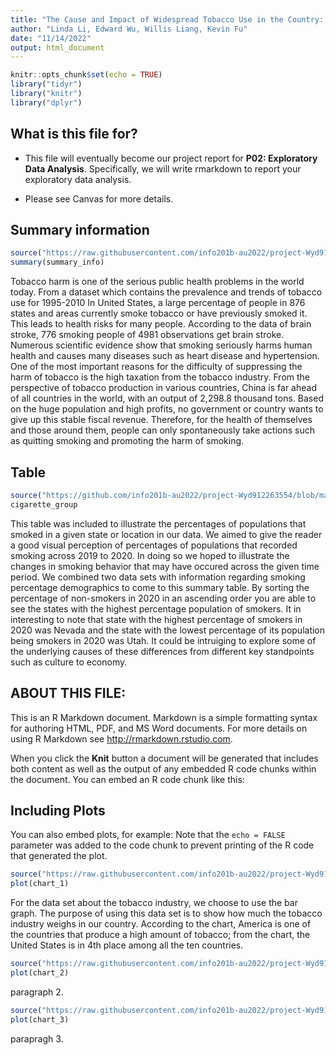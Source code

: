 ```yaml
---
title: "The Cause and Impact of Widespread Tobacco Use in the Country: Project Proposal"
author: "Linda Li, Edward Wu, Willis Liang, Kevin Fu"
date: "11/14/2022"
output: html_document
---
```


```r
knitr::opts_chunk$set(echo = TRUE)
library("tidyr")
library("knitr")
library("dplyr")
```

## What is this file for?

* This file will eventually become our project report for **P02: Exploratory Data Analysis**. Specifically, we will write rmarkdown to report your exploratory data analysis.

* Please see Canvas for more details.

## Summary information
```r
source("https://raw.githubusercontent.com/info201b-au2022/project-Wyd912263554/main/source/Summary.R")
summary(summary_info)
```

Tobacco harm is one of the serious public health problems in the world today. From a dataset which contains the prevalence and trends of tobacco use for 1995-2010 In United States, a large percentage of people in 876 states and areas currently smoke tobacco or have previously smoked it. This leads to health risks for many people. According to the data of brain stroke, 776 smoking people of 4981 observations get brain stroke. Numerous scientific evidence show that smoking seriously harms human health and causes many diseases such as heart disease and hypertension. One of the most important reasons for the difficulty of suppressing the harm of tobacco is the high taxation from the tobacco industry. From the perspective of tobacco production in various countries, China is far ahead of all countries in the world, with an output of 2,298.8 thousand tons. Based on the huge population and high profits, no government or country wants to give up this stable fiscal revenue. Therefore, for the health of themselves and those around them, people can only spontaneously take actions such as quitting smoking and promoting the harm of smoking.

## Table
```r
source("https://github.com/info201b-au2022/project-Wyd912263554/blob/main/source/Table.R")
cigarette_group
```

This table was included to illustrate the percentages of populations that smoked in a given state or location in our data. We aimed to give the reader a good  visual perception of percentages of populations that recorded smoking across 2019 to 2020. In doing so we hoped to illustrate the changes in smoking behavior that may have occured across the given time period. We combined two data sets with information regarding smoking percentage demographics to come to this summary table. By sorting the percentage of non-smokers in 2020 in an ascending order you are able to see the states with the highest percentage population of smokers. It in interesting to note that state
with the highest percentage of smokers in 2020 was Nevada and the state with the lowest percentage
of its population being smokers in 2020 was Utah. It could be intruiging to explore some of the 
underlying causes of these differences from different key standpoints such as culture to economy.

## ABOUT THIS FILE: 

This is an R Markdown document. Markdown is a simple formatting syntax for authoring HTML, PDF, and MS Word documents. For more details on using R Markdown see <http://rmarkdown.rstudio.com>.

When you click the **Knit** button a document will be generated that includes both content as well as the output of any embedded R code chunks within the document. You can embed an R code chunk like this:


## Including Plots

You can also embed plots, for example: Note that the `echo = FALSE` parameter was added to the code chunk to prevent printing of the R code that generated the plot.

```r
source("https://raw.githubusercontent.com/info201b-au2022/project-Wyd912263554/main/source/Chart%201.R")
plot(chart_1)
```

For the data set about the tobacco industry, we choose to use the bar graph. The purpose of using this data set is to show how much the tobacco industry weighs in our country. According to the chart, America is one of the countries that produce a high amount of tobacco; from the chart, the United States is in 4th place among all the ten countries. 

```r
source("https://raw.githubusercontent.com/info201b-au2022/project-Wyd912263554/main/source/Chart%202.R")
plot(chart_2)
```

paragraph 2.

```r
source("https://raw.githubusercontent.com/info201b-au2022/project-Wyd912263554/main/source/Chart%203.R")
plot(chart_3)
```

parapragh 3.

